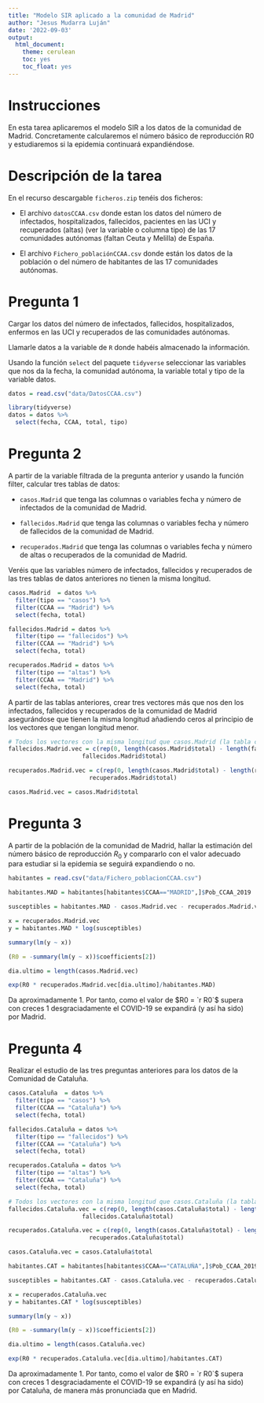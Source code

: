 ```yaml
---
title: "Modelo SIR aplicado a la comunidad de Madrid"
author: "Jesus Mudarra Luján"
date: '2022-09-03'
output:
  html_document:
    theme: cerulean
    toc: yes
    toc_float: yes
---
```


# Instrucciones

En esta tarea aplicaremos el modelo SIR a los datos de la comunidad de Madrid. Concretamente calcularemos el número básico de reproducción R0 y estudiaremos si la epidemia continuará expandiéndose.

# Descripción de la tarea

En el recurso descargable `ficheros.zip` tenéis dos ficheros:

- El archivo `datosCCAA.csv` donde estan los datos del número de infectados, hospitalizados, fallecidos, pacientes en las UCI y recuperados (altas) (ver la variable o columna tipo) de las 17 comunidades autónomas (faltan Ceuta y Melilla) de España.

- El archivo `Fichero_poblaciónCCAA.csv` donde están los datos de la población o del número de habitantes de las 17 comunidades autónomas.

# Pregunta 1

Cargar los datos del número de infectados, fallecidos, hospitalizados, enfermos en las UCI y recuperados de las comunidades autónomas.

Llamarle datos a la variable de `R` donde habéis almacenado la información.

Usando la función `select` del paquete `tidyverse` seleccionar las variables que nos da la fecha, la comunidad autónoma, la variable total y tipo de la variable datos.

```r
datos = read.csv("data/DatosCCAA.csv")
```

```r
library(tidyverse)
datos = datos %>%
  select(fecha, CCAA, total, tipo)
```

# Pregunta 2

A partir de la variable filtrada de la pregunta anterior y usando la función filter, calcular tres tablas de datos:

- `casos.Madrid` que tenga las columnas o variables fecha y número de infectados de la comunidad de Madrid.

- `fallecidos.Madrid` que tenga las columnas o variables fecha y número de fallecidos de la comunidad de Madrid.

- `recuperados.Madrid` que tenga las columnas o variables fecha y número de altas o recuperados de la comunidad de Madrid.

Veréis que las variables número de infectados, fallecidos y recuperados de las tres tablas de datos anteriores no tienen la misma longitud.

```r
casos.Madrid  = datos %>%
  filter(tipo == "casos") %>%
  filter(CCAA == "Madrid") %>%
  select(fecha, total)

fallecidos.Madrid = datos %>%
  filter(tipo == "fallecidos") %>%
  filter(CCAA == "Madrid") %>%
  select(fecha, total)

recuperados.Madrid = datos %>%
  filter(tipo == "altas") %>%
  filter(CCAA == "Madrid") %>%
  select(fecha, total)
```

A partir de las tablas anteriores, crear tres vectores más que nos den los infectados, fallecidos y recuperados de la comunidad de Madrid asegurándose que tienen la misma longitud añadiendo ceros al principio de los vectores que tengan longitud menor.

```r
# Todos los vectores con la misma longitud que casos.Madrid (la tabla con mayor longitud)
fallecidos.Madrid.vec = c(rep(0, length(casos.Madrid$total) - length(fallecidos.Madrid$total)),
                     fallecidos.Madrid$total)

recuperados.Madrid.vec = c(rep(0, length(casos.Madrid$total) - length(recuperados.Madrid$total)),
                       recuperados.Madrid$total)

casos.Madrid.vec = casos.Madrid$total
```

# Pregunta 3

A partir de la población de la comunidad de Madrid, hallar la estimación del número básico de reproducción $R_0$ y compararlo con el valor adecuado para estudiar si la epidemia se seguirá expandiendo o no.

```r
habitantes = read.csv("data/Fichero_poblacionCCAA.csv")

habitantes.MAD = habitantes[habitantes$CCAA=="MADRID",]$Pob_CCAA_2019
```

```r
susceptibles = habitantes.MAD - casos.Madrid.vec - recuperados.Madrid.vec
```

```r
x = recuperados.Madrid.vec
y = habitantes.MAD * log(susceptibles)

summary(lm(y ~ x))

(R0 = -summary(lm(y ~ x))$coefficients[2])
```

```r
dia.ultimo = length(casos.Madrid.vec)

exp(R0 * recuperados.Madrid.vec[dia.ultimo]/habitantes.MAD)
```

Da aproximadamente 1. Por tanto, como el valor de $R0 = `r R0`$ supera con creces 1 desgraciadamente el COVID-19 se expandirá (y así ha sido) por Madrid.

# Pregunta 4

Realizar el estudio de las tres preguntas anteriores para los datos de la Comunidad de Cataluña.

```r
casos.Cataluña  = datos %>%
  filter(tipo == "casos") %>%
  filter(CCAA == "Cataluña") %>%
  select(fecha, total)

fallecidos.Cataluña = datos %>%
  filter(tipo == "fallecidos") %>%
  filter(CCAA == "Cataluña") %>%
  select(fecha, total)

recuperados.Cataluña = datos %>%
  filter(tipo == "altas") %>%
  filter(CCAA == "Cataluña") %>%
  select(fecha, total)
```

```r
# Todos los vectores con la misma longitud que casos.Cataluña (la tabla con mayor longitud)
fallecidos.Cataluña.vec = c(rep(0, length(casos.Cataluña$total) - length(fallecidos.Cataluña$total)),
                     fallecidos.Cataluña$total)

recuperados.Cataluña.vec = c(rep(0, length(casos.Cataluña$total) - length(recuperados.Cataluña$total)),
                       recuperados.Cataluña$total)

casos.Cataluña.vec = casos.Cataluña$total
```

```r
habitantes.CAT = habitantes[habitantes$CCAA=="CATALUÑA",]$Pob_CCAA_2019
```

```r
susceptibles = habitantes.CAT - casos.Cataluña.vec - recuperados.Cataluña.vec
```

```r
x = recuperados.Cataluña.vec
y = habitantes.CAT * log(susceptibles)

summary(lm(y ~ x))

(R0 = -summary(lm(y ~ x))$coefficients[2])
```

```r
dia.ultimo = length(casos.Cataluña.vec)

exp(R0 * recuperados.Cataluña.vec[dia.ultimo]/habitantes.CAT)
```

Da aproximadamente 1. Por tanto, como el valor de $R0 = `r R0`$ supera con creces 1 desgraciadamente el COVID-19 se expandirá (y así ha sido) por Cataluña, de manera más pronunciada que en Madrid.
